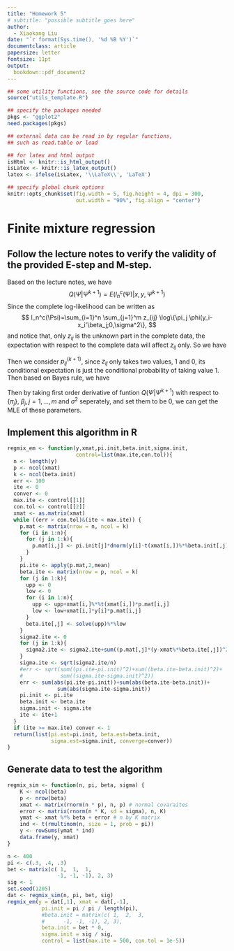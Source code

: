 ```yaml
---
title: "Homework 5" 
# subtitle: "possible subtitle goes here"
author:
  - Xiaokang Liu
date: "`r format(Sys.time(), '%d %B %Y')`"
documentclass: article
papersize: letter
fontsize: 11pt
output:
  bookdown::pdf_document2
---
```



```r
## some utility functions, see the source code for details
source("utils_template.R")

## specify the packages needed
pkgs <- "ggplot2"
need.packages(pkgs)

## external data can be read in by regular functions,
## such as read.table or load

## for latex and html output
isHtml <- knitr::is_html_output()
isLatex <- knitr::is_latex_output()
latex <- ifelse(isLatex, '\\LaTeX\\', 'LaTeX')

## specify global chunk options
knitr::opts_chunk$set(fig.width = 5, fig.height = 4, dpi = 300,
                      out.width = "90%", fig.align = "center")

```

# Finite mixture regression
## Follow the lecture notes to verify the validity of the provided E-step and M-step.
Based on the lecture notes, we have
$$
Q(\Psi|\Psi^{k+1})=E(l^c_n(\Psi)|x,y,\Psi^{k+1})
$$
Since the complete log-likelihood can be written as 
$$
l_n^c(\Psi)=\sum_{i=1}^n \sum_{j=1}^m z_{ij} \log\{\pi_j \phi(y_i-x_i'\beta_j;0,\sigma^2\},
$$
and notice that, only $z_{ij}$ is the unknown part in the complete data, the expectation with respect to the complete data will affect $z_{ij}$ only. So we have
\begin{align*}
Q(\Psi|\Psi^{k+1})&=\sum_{i=1}^n \sum_{j=1}^m E(z_{ij}|x_i,y_i,\Psi^{k}) \log\{\pi_j \phi(y_i-x_i'\beta_j;0,\sigma^2\}\\
&=\sum_{i=1}^n \sum_{j=1}^m p_{ij}^{(k+1)} \log\{\pi_j \phi(y_i-x_i'\beta_j;0,\sigma^2\}.
\end{align*}

Then we consider $p_{ij}^{(k+1)}$, since $z_{ij}$ only takes two values, 1 and 0, its conditional expectation is just the conditional probability of taking value 1. Then based on Bayes rule, we have
\begin{align*}
p_{ij}^{(k+1)}&=E(x_{ij}|x_i,y_i,\Psi^{k})\\
&=p(x_{ij}|x_i,y_i,\Psi^{k})\\
&=\frac{\pi_j^{(k)}\phi(y_i-x_i'\beta_j;0,\sigma^{2(k)})}{\sum_{j=1}^m \pi_j^{(k)}\phi(y_i-x_i'\beta_j;0,\sigma^{2(k)})}.
\end{align*}

Then by taking first order derivative of funtion $Q(\Psi|\Psi^{k+1})$ with respect to $\{\pi_j\}$, $\beta_j,j=1,\ldots,m$ and $\sigma^2$ seperately, and set them to be 0, we can get the MLE of these parameters. 

## Implement this algorithm in R
```r
regmix_em <- function(y,xmat,pi.init,beta.init,sigma.init,
                      control=list(max.ite,con.tol)){
  n <- length(y)
  p <- ncol(xmat)
  k <- ncol(beta.init)
  err <- 100
  ite <- 0
  conver <- 0
  max.ite <- control[[1]]
  con.tol <- control[[2]]
  xmat <- as.matrix(xmat)
  while ((err > con.tol)&(ite < max.ite)) {
    p.mat <- matrix(nrow = n, ncol = k)
    for (i in 1:n){
      for (j in 1:k){
        p.mat[i,j] <- pi.init[j]*dnorm(y[i]-t(xmat[i,])%*%beta.init[,j],0,sigma.init)/sum(pi.init*dnorm(y[i]-t(xmat[i,])%*%beta.init,0,sigma.init))
      }
    }
    pi.ite <- apply(p.mat,2,mean)
    beta.ite <- matrix(nrow = p, ncol = k)
    for (j in 1:k){
      upp <- 0
      low <- 0
      for (i in 1:n){
        upp <- upp+xmat[i,]%*%t(xmat[i,])*p.mat[i,j]
        low <- low+xmat[i,]*y[i]*p.mat[i,j]
      }
      beta.ite[,j] <- solve(upp)%*%low
    }
    sigma2.ite <- 0
    for (j in 1:k){
      sigma2.ite <- sigma2.ite+sum((p.mat[,j]*(y-xmat%*%beta.ite[,j])^2))
    }
    sigma.ite <- sqrt(sigma2.ite/n)
    #err <- sqrt(sum((pi.ite-pi.init)^2)+sum((beta.ite-beta.init)^2)+
    #            sum((sigma.ite-sigma.init)^2))
    err <- sum(abs(pi.ite-pi.init))+sum(abs(beta.ite-beta.init))+
                sum(abs(sigma.ite-sigma.init))
    pi.init <- pi.ite
    beta.init <- beta.ite
    sigma.init <- sigma.ite
    ite <- ite+1
  }
  if (ite >= max.ite) conver <- 1
  return(list(pi.est=pi.init, beta.est=beta.init, 
              sigma.est=sigma.init, converge=conver))
}
```

## Generate data to test the algorithm
```r
regmix_sim <- function(n, pi, beta, sigma) {
    K <- ncol(beta)
    p <- nrow(beta)
    xmat <- matrix(rnorm(n * p), n, p) # normal covaraites
    error <- matrix(rnorm(n * K, sd = sigma), n, K)
    ymat <- xmat %*% beta + error # n by K matrix
    ind <- t(rmultinom(n, size = 1, prob = pi))
    y <- rowSums(ymat * ind)
    data.frame(y, xmat)
}

n <- 400
pi <- c(.3, .4, .3)
bet <- matrix(c( 1,  1,  1, 
                -1, -1, -1), 2, 3)
sig <- 1
set.seed(1205)
dat <- regmix_sim(n, pi, bet, sig)
regmix_em(y = dat[,1], xmat = dat[,-1], 
           pi.init = pi / pi / length(pi),
           #beta.init = matrix(c( 1,  2,  3, 
           #      -1, -1, -1), 2, 3),
           beta.init = bet * 0,
           sigma.init = sig / sig, 
           control = list(max.ite = 500, con.tol = 1e-5))
```












